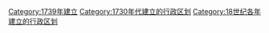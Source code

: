 {{Cat topic in year| topic=建立的行政区划|year=1739}}
[[Category:1739年建立|Category:1739年建立]]
[[Category:1730年代建立的行政区划|Category:1730年代建立的行政区划]]
[[Category:18世纪各年建立的行政区划|Category:18世纪各年建立的行政区划]]